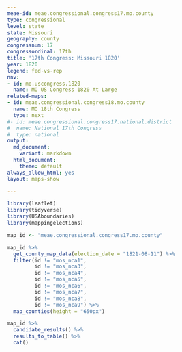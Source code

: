 ```yaml
---
meae-id: meae.congressional.congress17.mo.county
type: congressional
level: state
state: Missouri
geography: county
congressnum: 17
congressordinal: 17th
title: '17th Congress: Missouri 1820'
year: 1820
legend: fed-vs-rep
nnv:
- id: mo.uscongress.1820
  name: MO US Congress 1820 At Large
related-maps:
- id: meae.congressional.congress18.mo.county
  name: MO 18th Congress
  type: next
#- id: meae.congressional.congress17.national.district
#  name: National 17th Congress
#  type: national
output:
  md_document:
    variant: markdown
  html_document:
    theme: default
always_allow_html: yes
layout: maps-show

---
```


```r
library(leaflet)
library(tidyverse)
library(USAboundaries)
library(mappingelections)

map_id <- "meae.congressional.congress17.mo.county"
```

<div class="map">

```r
map_id %>%
  get_county_map_data(election_date = "1821-08-11") %>%
  filter(id != "mos_nca1",
         id != "mos_nca3",
         id != "mos_nca4",
         id != "mos_nca5",
         id != "mos_nca6",
         id != "mos_nca7",
         id != "mos_nca8",
         id != "mos_nca9") %>% 
  map_counties(height = "650px")
```

</div>

<div class="results-table">

```r
map_id %>%
  candidate_results() %>%
  results_to_table() %>%
  cat()
```

</div>
